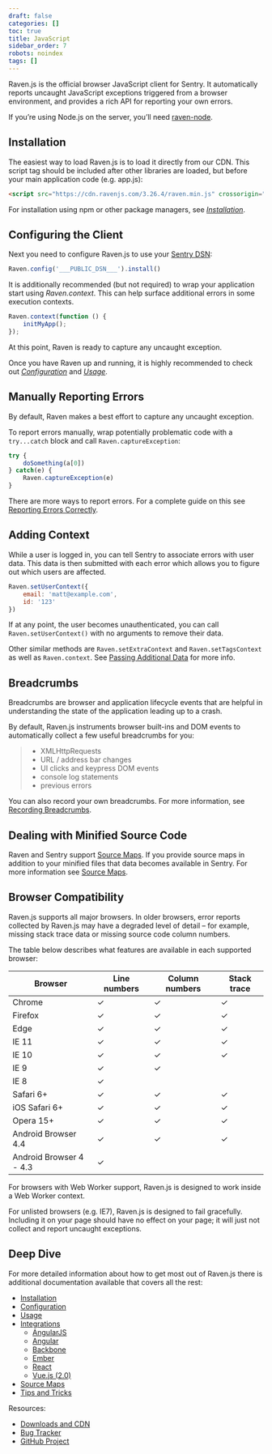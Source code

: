 ```yaml
---
draft: false
categories: []
toc: true
title: JavaScript
sidebar_order: 7
robots: noindex
tags: []
---
```

Raven.js is the official browser JavaScript client for Sentry. It automatically reports uncaught JavaScript exceptions triggered from a browser environment, and provides a rich API for reporting your own errors.

<Alert level="warning" title="Node.js"><markdown>

If you’re using Node.js on the server, you’ll need [raven-node](/clients/node/).

</markdown></Alert>


## Installation

The easiest way to load Raven.js is to load it directly from our CDN. This script tag should be included after other libraries are loaded, but before your main application code (e.g. app.js):

```html
<script src="https://cdn.ravenjs.com/3.26.4/raven.min.js" crossorigin="anonymous"></script>
```

For installation using npm or other package managers, see [_Installation_](/clients/javascript/install/).

## Configuring the Client

Next you need to configure Raven.js to use your [Sentry DSN](/error-reporting/quickstart/#configure-the-dsn):

```javascript
Raven.config('___PUBLIC_DSN___').install()
```

It is additionally recommended (but not required) to wrap your application start using _Raven.context_. This can help surface additional errors in some execution contexts.

```javascript
Raven.context(function () {
    initMyApp();
});
```

At this point, Raven is ready to capture any uncaught exception.

Once you have Raven up and running, it is highly recommended to check out [_Configuration_](/clients/javascript/config/) and [_Usage_](/clients/javascript/usage/).

## Manually Reporting Errors

By default, Raven makes a best effort to capture any uncaught exception.

To report errors manually, wrap potentially problematic code with a `try...catch` block and call `Raven.captureException`:

```javascript
try {
    doSomething(a[0])
} catch(e) {
    Raven.captureException(e)
}
```

There are more ways to report errors. For a complete guide on this see [Reporting Errors Correctly](/clients/javascript/usage/#raven-js-reporting-errors).


## Adding Context

While a user is logged in, you can tell Sentry to associate errors with user data. This data is then submitted with each error which allows you to figure out which users are affected.

```javascript
Raven.setUserContext({
    email: 'matt@example.com',
    id: '123'
})
```

If at any point, the user becomes unauthenticated, you can call `Raven.setUserContext()` with no arguments to remove their data.

Other similar methods are `Raven.setExtraContext` and `Raven.setTagsContext` as well as `Raven.context`. See [Passing Additional Data](/clients/javascript/usage/#raven-js-additional-context) for more info.

## Breadcrumbs

Breadcrumbs are browser and application lifecycle events that are helpful in understanding the state of the application leading up to a crash.

By default, Raven.js instruments browser built-ins and DOM events to automatically collect a few useful breadcrumbs for you:

> -   XMLHttpRequests
> -   URL / address bar changes
> -   UI clicks and keypress DOM events
> -   console log statements
> -   previous errors

You can also record your own breadcrumbs. For more information, see [Recording Breadcrumbs](/clients/javascript/usage/#raven-js-recording-breadcrumbs).

## Dealing with Minified Source Code

Raven and Sentry support [Source Maps](http://www.html5rocks.com/en/tutorials/developertools/sourcemaps/). If you provide source maps in addition to your minified files that data becomes available in Sentry. For more information see [Source Maps](/clients/javascript/sourcemaps/#raven-js-sourcemaps).

## Browser Compatibility

Raven.js supports all major browsers. In older browsers, error reports collected by Raven.js may have a degraded level of detail – for example, missing stack trace data or missing source code column numbers.

The table below describes what features are available in each supported browser:

| Browser | Line numbers | Column numbers | Stack trace |
| --- | --- | --- | --- |
| Chrome | ✓ | ✓ | ✓ |
| Firefox | ✓ | ✓ | ✓ |
| Edge | ✓ | ✓ | ✓ |
| IE 11 | ✓ | ✓ | ✓ |
| IE 10 | ✓ | ✓ | ✓ |
| IE 9 | ✓ | ✓ |   |
| IE 8 | ✓ |   |   |
| Safari 6+ | ✓ | ✓ | ✓ |
| iOS Safari 6+ | ✓ | ✓ | ✓ |
| Opera 15+ | ✓ | ✓ | ✓ |
| Android Browser 4.4 | ✓ | ✓ | ✓ |
| Android Browser 4 - 4.3 | ✓ |   |   |

For browsers with Web Worker support, Raven.js is designed to work inside a Web Worker context.

For unlisted browsers (e.g. IE7), Raven.js is designed to fail gracefully. Including it on your page should have no effect on your page; it will just not collect and report uncaught exceptions.

## Deep Dive

For more detailed information about how to get most out of Raven.js there is additional documentation available that covers all the rest:

-   [Installation](/clients/javascript/install/)
-   [Configuration](/clients/javascript/config/)
-   [Usage](/clients/javascript/usage/)
-   [Integrations](/clients/javascript/integrations/)
    -   [AngularJS](/clients/javascript/integrations/#angularjs)
    -   [Angular](/clients/javascript/integrations/#angular)
    -   [Backbone](/clients/javascript/integrations/#backbone)
    -   [Ember](/clients/javascript/integrations/#ember)
    -   [React](/clients/javascript/integrations/#react)
    -   [Vue.js (2.0)](/clients/javascript/integrations/#vue)
-   [Source Maps](/clients/javascript/sourcemaps/)
-   [Tips and Tricks](/clients/javascript/tips/)

Resources:

-   [Downloads and CDN](http://ravenjs.com/)
-   [Bug Tracker](http://github.com/getsentry/raven-js/issues)
-   [GitHub Project](http://github.com/getsentry/raven-js)

